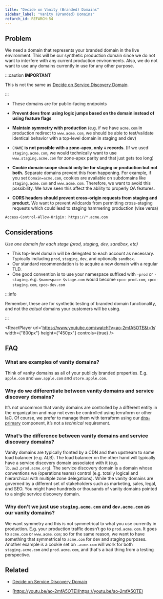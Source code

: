 ```yaml
---
title: "Decide on Vanity (Branded) Domains"
sidebar_label: "Vanity (Branded) Domains"
refarch_id: REFARCH-54
---
```


## Problem

We need a domain that represents your branded domain in the live environment. This will be our synthetic production
domain since we do not want to interfere with any current production environments. Also, we do not want to use any
domains currently in use for any other purpose.

:::caution **IMPORTANT**

This is not the same as
[Decide on Service Discovery Domain](/layers/network/design-decisions/decide-on-service-discovery-domain).

:::

- These domains are for public-facing endpoints

- **Prevent devs from using logic jumps based on the domain instead of using feature flags**

- **Maintain symmetry with production** (e.g. if we have `acme.com` in production redirect to `www.acme.com`, we should
  be able to test/validate identical behavior with a top-level domain in staging and dev)

- `CNAME` **is not possible with a zone-apex, only** `A` **records**. (If we used `staging.acme.com`, we would
  technically want to use `www.staging.acme.com` for zone-apex parity and that just gets too long)

- **Cookie domain scope should only be for staging or production but not both.** Separate domains prevent this from
  happening. For example, if you set `Domain=acme.com`, cookies are available on subdomains like `staging.acme.com` and
  `www.acme.com`. Therefore, we want to avoid this possibility. We have seen this affect the ability to properly QA
  features.

- **CORS headers should prevent cross-origin requests from staging and product.** We want to prevent wildcards from
  permitting cross-staging requests which could lead to staging hammering production (vise versa)

```
Access-Control-Allow-Origin: https://*.acme.com
```

## Considerations

_Use one domain for each stage (prod, staging, dev, sandbox, etc)_

- This top-level domain will be delegated to each account as necessary. Typically including `prod`, `staging`, `dev`,
  and optionally `sandbox`.
- Our standard recommendation is to acquire a new domain with a regular TLD.
- One good convention is to use your namespace suffixed with `-prod` or `-staging`. e.g. `$namespace-$stage.com` would
  become `cpco-prod.com`, `cpco-staging.com`, `cpco-dev.com`

:::info

Remember, these are for synthetic testing of branded domain functionality, and not the _actual_ domains your customers
will be using.

:::

<ReactPlayer url='https://www.youtube.com/watch?v=ao-2mfA5OTE&t=1s' width={"800px"} height={"450px"} controls={true} />

## FAQ

### What are examples of vanity domains?

Think of vanity domains as all of your publicly branded properties. E.g. `apple.com` and `www.apple.com` and
`store.apple.com`.

### Why do we differentiate between vanity domains and service discovery domains?

It’s not uncommon that vanity domains are controlled by a different entity in the organization and may not even be
controlled using terraform or other IaC. Of course, we prefer to manage them with terraform using our
[dns-primary](/components/library/aws/dns-primary/) component, it’s not a _technical_ requirement.

### What’s the difference between vanity domains and service discovery domains?

Vanity domains are typically fronted by a CDN and then upstream to some load balancer (e.g. ALB). The load balancer on
the other hand will typically have a service discovery domain associated with it (e.g. `lb.uw2.prod.acme.org`). The
service discovery domain is a domain whose conventions we (operations teams) control (e.g. totally logical and
hierarchical with multiple zone delegations). While the vanity domains are governed by a different set of stakeholders
such as marketing, sales, legal, and SEO. You might have hundreds or thousands of vanity domains pointed to a single
service discovery domain.

### Why don’t we just use `staging.acme.com` and `dev.acme.com` as our vanity domains?

We want symmetry and this is not symmetrical to what you use currently in production. E.g. your production traffic
doesn’t go to `prod.acme.com`. It goes to `acme.com` or `www.acme.com`; so for the same reason, we want to have
something that symmetrical to `acme.com` for dev and staging purposes. Another example is a cookie set on `.acme.com`
will work for both `staging.acme.com` and `prod.acme.com`, and that's a bad thing from a testing perspective.

## Related

- [Decide on Service Discovery Domain](/layers/network/design-decisions/decide-on-service-discovery-domain)

- [https://youtu.be/ao-2mfA5OTE](https://youtu.be/ao-2mfA5OTE)
